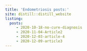 ```yaml
---
title: 'Endometriosis posts:'
site: distill::distill_website
listing:
  posts: 
     - 2020-10-18-no-cure-diagnosis
     - 2020-11-04-Article2
     - 2020-12-03-article-4
     - 2020-12-09-article3
---
```


